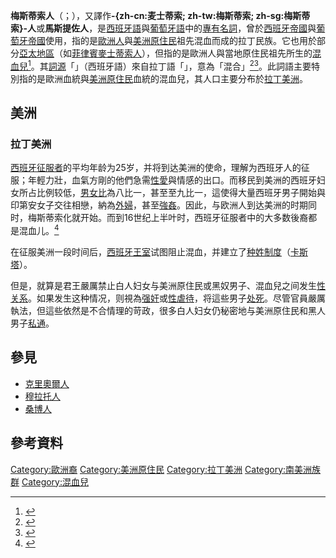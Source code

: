 {{Expand language|1=en|time=2021-07-15T05:13:27+00:00}}
{{NoteTA|zh-cn:梅斯蒂索; zh-hk:麥士蒂索; zh-tw:麥士蒂索; zh-sg:麦士蒂索}}
{{Infobox Ethnic group
|group        = 梅斯蒂索人
|image        = [[Image:Porfirio_Diaz_civilian.jpg|101px]]
|caption      = <small>著名麥士蒂索人：<br/>前墨西哥總統[[波費里奧·迪亞斯|波費里奧·迪亞斯]]
|poptime      = 官方人口總數不明
|region1      = {{flagcountry|Paraguay}}
|pop1         = 95% <ref name="CIA Demo">{{cite web |url=https://www.cia.gov/library/publications/the-world-factbook/fields/2075.html |title=Field Listing – Ethnic Groups |accessdate=2008-09-26 |work=The World Factbook |publisher=Central Intelligence Agency |archive-date=2007-06-13 |archive-url=https://web.archive.org/web/20070613003008/https://www.cia.gov/library/publications/the-world-factbook/fields/2075.html |dead-url=no }}</ref>
|region2      = {{flagcountry|El Salvador}}
|pop2         = 90% <ref name="CIA Demo"/>
|region3      = {{flagcountry|Honduras}}
|pop3         = 80% <ref name="CIA Demo"/>
|region4      = {{flagcountry|Mexico}}
|pop4        = 75% <ref name="CIA Demo"/>
|region5    = {{flagcountry|Panama}}
|pop5       = 70% <ref name="CIA Demo"/>
|region6     = {{flagcountry|Nicaragua}}
|pop6        = 69% <ref name="CIA Demo"/>
|region7      = {{flagcountry|Ecuador}}       
|pop7         = 65% <ref name="CIA Demo"/>
|region8      = {{flagcountry|Guatemala}}
|pop8         = 59% <ref name="CIA Demo"/>
|region9     = {{flagcountry|Venezuela}}
|pop9       = 50% <ref>{{cite web |url= http://www.oficinascomerciales.es/icex/cma/contentTypes/common/records/viewDocument/0,,,00.bin?doc=486600 |title= Demografía y Sociedad |accessdate= 2008-09-26 |publisher= Red de Oficinas Económicas y Comerciales de España en el Exterior |pages=  |language= es |quote= el 67% mestiza o mulata entre blanco-indionegro |deadurl= yes |archiveurl= https://web.archive.org/web/20110914232525/http://www.oficinascomerciales.es/icex/cma/contentTypes/common/records/viewDocument/0,,,00.bin?doc=486600 |archivedate= 2011-09-14 |df=  }}</ref>
|region10      = {{flagcountry|Colombia}}
|pop10         =  45% <ref name="CIA Demo"/>
|region11     = {{flagcountry|Peru}}
|pop11        = 37% <ref name="CIA Demo"/>
|region12     = {{flagcountry|Belize}}
|pop12        = 33%|region13     = {{flagcountry|Bolivia}}
|pop13        = 30% <ref name="CIA Demo"/>
|region15     = {{flagcountry|Dominican Republic}}
|pop15        = 26%  
|region16     = {{flagcountry|Philippines}}
pop16        = 3% (人口未知) 
|region17     = {{flagcountry|East Timor}}
|pop17        = 1% (人口未知) 
|popplace     = [[拉丁美洲|拉丁美洲]]、[[東南亞|東南亞]]
|langs        = 主要為[[西班牙語|西班牙語]]（極少數為其他語言），巴西的Mestiço 說[[葡萄牙語|葡萄牙語]]、加拿大的Métis 說[[法語|法語]]；在[[美國|美國]]說[[英語|英語]]；[[貝里斯|貝里斯]]說[[克里奧耳語|貝里斯克里奧耳語]]與[[英語|英語]]；菲律賓則說[[英語|英語]]、[[菲律賓語|塔加路語]]/[[菲律賓語|菲律賓語]]與其他[[菲律賓語言|菲律賓語言]]。
|rels         = [[基督教|基督教]]（多為[[天主教會|天主教]]，少數為[[基督新教|新教]]）；亦有其他宗教。
|related      = [[歐洲民族|歐洲人]]（多半為[[西班牙人|西班牙人]]、[[葡萄牙人|葡萄牙人]]、[[法蘭西人|法蘭西人]]及[[義大利人|義大利人]]），與[[美洲原住民|美洲原住民]]。
}}

'''梅斯蒂索人'''（{{Lang-es|mestizo}}；{{Lang-pt|mestiço}}），又譯作'''-{zh-cn:麦士蒂索; zh-tw:梅斯蒂索; zh-sg:梅斯蒂索}-人'''或'''馬斯提佐人'''，是[[西班牙語|西班牙語]]與[[葡萄牙語|葡萄牙語]]中的[[專有名詞|專有名詞]]，曾於[[西班牙帝國|西班牙帝國]]與[[葡萄牙帝國|葡萄牙帝國]]使用，指的是[[歐洲民族|歐洲人]]與[[美洲原住民|美洲原住民]]祖先混血而成的拉丁民族。它也用於部分[[亞太地區|亞太地區]]（如[[菲律賓麥士蒂索人|菲律賓麥士蒂索人]]），但指的是歐洲人與當地原住民祖先所生的[[混血兒|混血兒]]<ref>{{Cite web |url=http://www.bartleby.com/61/26/M0242600.html |title="Mestizo" in the American Heritage Dictionary |accessdate=2009-08-24 |archive-date=2008-12-07 |archive-url=https://web.archive.org/web/20081207052737/http://www.bartleby.com/61/26/M0242600.html |dead-url=no }}</ref>。其[[語源學|詞源]]「{{lang|es|mestizo}}」（西班牙語）來自拉丁語「{{lang|la|''mixticius''}}」，意為「混合」<ref>{{cite web|url=http://www.merriam-webster.com/dictionary/mestizo|title=mestizo|year=2008|work=Merriam-Webster's Online Dictionary|publisher=Merriam-Webster, Incorporated|quote=a person of mixed blood; specifically: a person of mixed European and American Indian indigenous ancestry|accessdate=2009-08-24|archive-date=2010-02-19|archive-url=https://web.archive.org/web/20100219202018/http://www.merriam-webster.com/dictionary/mestizo|dead-url=no}}</ref><ref name="dictionary.reference.com">{{cite web|url=http://dictionary.reference.com/browse/mestizo|title=Mestizo – Define Mestizo at Dictionary.com|work=Dictionary.com|accessdate=2015-03-29|archive-date=2015-04-15|archive-url=https://web.archive.org/web/20150415023653/http://dictionary.reference.com/browse/mestizo|dead-url=no}}</ref>。此詞語主要特別指的是歐洲血統與[[美洲原住民|美洲原住民]]血統的混血兒，其人口主要分布於[[拉丁美洲|拉丁美洲]]。

== 美洲 ==

=== 拉丁美洲 ===
[[西班牙征服者|西班牙征服者]]的平均年龄为25岁，并将到达美洲的使命，理解为西班牙人的征服；年輕力壯，血氣方剛的他們急需[[性愛|性愛]]與情感的出口。而移民到美洲的西班牙妇女所占比例较低，[[人類性別比|男女比]]為八比一，甚至至九比一，這使得大量西班牙男子開始與印第安女子交往相戀，納為[[外婦|外婦]]，甚至[[強姦|強姦]]。因此，与欧洲人到达美洲的时期同时，梅斯蒂索化就开始。而到16世纪上半叶时，西班牙征服者中的大多数後裔都是混血儿。<ref>{{Cite book|chapter=Mezclado y sospechoso: movilidad e identidades, España y America, siglos XVI-XVIII : coloquio internacional, 29-31 mayo 2000|url=https://books.google.com.co/books?id=zDBT2WX4-6MC&pg=RA1-PA105&dq=Limpieza-de-sangre+Espa%C3%B1a+Am%C3%A9rica&lr=&as_brr=3&ei=lxKLSuD-KqbKyQTEhO2fDg&hl=es&redir_esc=y#v=onepage&q&f=false|publisher=Casa de Velázquez|date=2005|isbn=978-84-95555-79-3|language=es|first=Gregorio|last=Salinero|title=Mezclado y sospechoso: movilidad e identidades, España y America, siglos XVI-XVIII : coloquio internacional, 29-31 mayo 2000|year=|location=|pages=|access-date=2020-08-17|archive-date=2020-04-22|archive-url=https://web.archive.org/web/20200422113416/https://books.google.com.co/books?id=zDBT2WX4-6MC&pg=RA1-PA105&dq=Limpieza-de-sangre+Espa%C3%B1a+Am%C3%A9rica&lr=&as_brr=3&ei=lxKLSuD-KqbKyQTEhO2fDg&hl=es&redir_esc=y#v=onepage&q&f=false|dead-url=no}}</ref>

在征服美洲一段时间后，[[西班牙波旁王朝|西班牙王室]]试图阻止混血，并建立了[[种姓制度|种姓制度]]（[[卡斯塔|卡斯塔]]）。

但是，就算是君王嚴厲禁止白人妇女与美洲原住民或黑奴男子、混血兒之间发生[[性关系|性关系]]。如果发生这种情况，则視為[[强奸|强奸]]或[[性虐待|性虐待]]，将這些男子[[处死|处死]]。尽管官員嚴厲執法，但這些依然是不合情理的苛政，很多白人妇女仍秘密地与美洲原住民和黑人男子[[私通|私通]]。

== 參見 ==
{{commons category|Mestizo}}
*[[克里奧爾人|克里奧爾人]]
*[[穆拉托人|穆拉托人]]
*[[桑博人|桑博人]]

== 參考資料 ==
{{Reflist|2}}

{{种族的划分}}

[[Category:歐洲裔|Category:歐洲裔]]
[[Category:美洲原住民|Category:美洲原住民]]
[[Category:拉丁美洲|Category:拉丁美洲]]
[[Category:南美洲族群|Category:南美洲族群]]
[[Category:混血兒|Category:混血兒]]